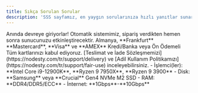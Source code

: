 ```yaml
---
title: Sıkça Sorulan Sorular
description: 'SSS sayfamız, en yaygın sorularınıza hızlı yanıtlar sunar. Ürünlerimiz, hizmetlerimiz ve politikalarımız hakkında bilgi almak için bu sayfayı ziyaret edebilirsiniz.'
---
```


<AccordionGroup>
  <Accordion title="Kurulum ne kadar sürer?">
    Anında devreye giriyorlar! Otomatik sistemimiz, sipariş verdikten hemen sonra sunucunuzu etkinleştirecektir.
  </Accordion>

  <Accordion title="Hangi lokasyonlarda hizmet veriyorsunuz?">
    Almanya, **Frankfurt**
  </Accordion>

  <Accordion title="Hangi ödeme yöntemlerini kabul ediyorsunuz?">
    **Mastercard**, **Visa** ve **AMEX** Kredi/Banka veya Ön Ödemeli Tüm kartlarınızı kabul ediyoruz.
  </Accordion>

  <Accordion title="İade politikanız mevcut mu?">
    [Teslimat ve İade Sözleşmemizi](https://nodesty.com/tr/support/delivery) ve [Adil Kullanım Politikamızı](https://nodesty.com/tr/support/fair-use) inceleyebilirsiniz.
  </Accordion>

  <Accordion title="Hangi donanımları kullanıyorsunuz?">
    - İşlemci(ler): **Intel Core i9-12900K**, **Ryzen 9 7950X**, **Ryzen 9 3900**
    - Disk: **Samsung** veya **Crucial** Gen4 NVMe M2 SSD
    - RAM: **DDR4/DDR5/ECC**
    - İnternet: **1Gbps**-**10Gbps**
  </Accordion>
</AccordionGroup>
